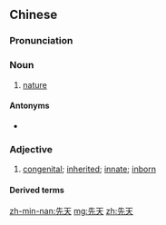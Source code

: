 ==Chinese==
{{zh-forms}}

===Pronunciation===
{{zh-pron
|m=xiāntiān
|c=sin1 tin1
|mn=sian-thian
|cat=n,a
}}

===Noun===
{{zh-noun}}

# [[nature]] {{gloss|as opposed to nurture}}
#: {{zh-x|先天 與 後天|'''nature''' and nurture}}

====Antonyms====
* {{zh-l|後天}}

===Adjective===
{{zh-adj}}

# {{qualifier|of a disease or a trait}} [[congenital]]; [[inherited]]; [[innate]]; [[inborn]]

====Derived terms====
{{zh-der|先天缺陷}}

[[zh-min-nan:先天]]
[[mg:先天]]
[[zh:先天]]